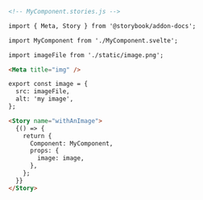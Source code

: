```md
<!-- MyComponent.stories.js -->

import { Meta, Story } from '@storybook/addon-docs';

import MyComponent from './MyComponent.svelte';

import imageFile from './static/image.png';

<Meta title="img" />

export const image = {
  src: imageFile,
  alt: 'my image',
};

<Story name="withAnImage">
  {() => {
    return {
      Component: MyComponent,
      props: {
        image: image,
      },
    };
  }}
</Story>
```
